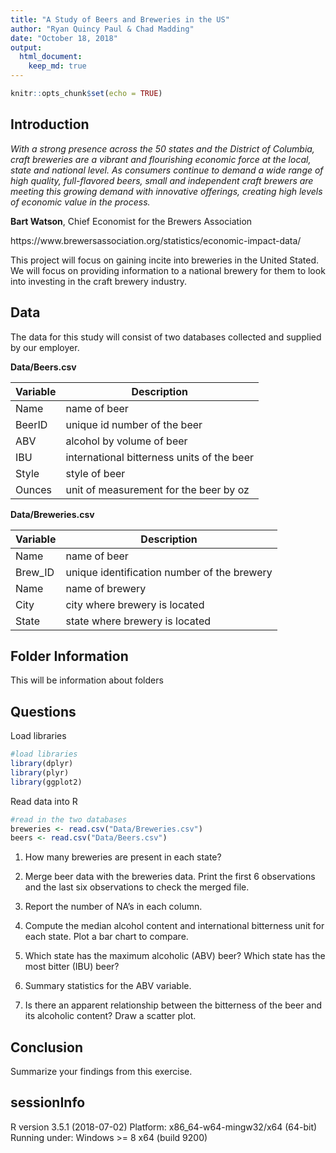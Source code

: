 ```yaml
---
title: "A Study of Beers and Breweries in the US"
author: "Ryan Quincy Paul & Chad Madding"
date: "October 18, 2018"
output:
  html_document:
    keep_md: true
---
```


```r
knitr::opts_chunk$set(echo = TRUE)
```

## Introduction

*With a strong presence across the 50 states and the District of Columbia, craft breweries are a vibrant and flourishing economic force at the local, state and national level. As consumers continue to demand a wide range of high quality, full-flavored beers, small and independent craft brewers are meeting this growing demand with innovative offerings, creating high levels of economic value in the process.*

**Bart Watson**, Chief Economist for the Brewers Association

https://www.brewersassociation.org/statistics/economic-impact-data/

This project will focus on gaining incite into breweries in the United Stated. We will focus on providing information to a national brewery for them to look into investing in the craft brewery industry.

## Data

The data for this study will consist of two databases collected and supplied by our employer.

**Data/Beers.csv**

| Variable | Description |
| -------- | ----------- |
| Name | name of beer |
| BeerID | unique id number of the beer |
| ABV | alcohol by volume of beer |
| IBU | international bitterness units of the beer |
| Style | style of beer |
| Ounces | unit of measurement for the beer by oz |

**Data/Breweries.csv**

| Variable | Description |
| -------- | ----------- |
| Name | name of beer |
| Brew_ID | unique identification number of the brewery |
| Name | name of brewery |
| City | city where brewery is located |
| State | state where brewery is located |

## Folder Information

This will be information about folders

## Questions

Load libraries
```r
#load libraries
library(dplyr)
library(plyr)
library(ggplot2)
```


Read data into R
```r
#read in the two databases
breweries <- read.csv("Data/Breweries.csv")
beers <- read.csv("Data/Beers.csv")
```


   1. How many breweries are present in each state?
   
   2. Merge beer data with the breweries data. Print the first 6 observations and the last six observations to check the merged file.
   
   3. Report the number of NA's in each column.
   
   4. Compute the median alcohol content and international bitterness unit for each state. Plot a bar chart to compare.
   
   5. Which state has the maximum alcoholic (ABV) beer? Which state has the most bitter (IBU) beer?
   
   6. Summary statistics for the ABV variable.
   
   7. Is there an apparent relationship between the bitterness of the beer and its alcoholic content? Draw a scatter plot.
   
## Conclusion

Summarize your findings from this exercise.

## sessionInfo
R version 3.5.1 (2018-07-02)
Platform: x86_64-w64-mingw32/x64 (64-bit)
Running under: Windows >= 8 x64 (build 9200)
